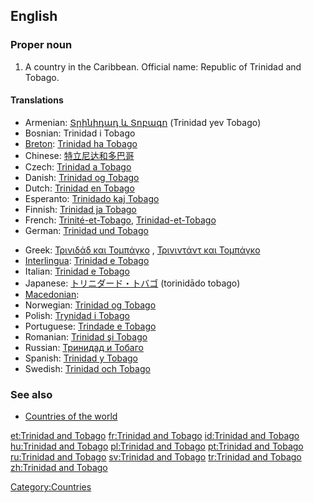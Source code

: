 ==English==

===Proper noun===
{{wikipedia}}
{{en-proper noun|sg=[[Trinidad]] [[and]] [[Tobago]]}}

# A country in the Caribbean. Official name: Republic of Trinidad and Tobago.

====Translations====
{{trans-top|country}}
* Armenian: [[Տրինիդադ և Տոբագո]] (Trinidad yev Tobago)
* Bosnian: Trinidad i Tobago {{m}}
* [[Breton]]: [[Trinidad ha Tobago]]
* Chinese: [[特立尼达和多巴哥]]
* Czech: [[Trinidad a Tobago]]
* Danish: [[Trinidad og Tobago]]
* Dutch: [[Trinidad en Tobago]]
* Esperanto: [[Trinidado kaj Tobago]]
* Finnish: [[Trinidad ja Tobago]]
* French: [[Trinité-et-Tobago]], [[Trinidad-et-Tobago]]
* German: [[Trinidad und Tobago]]
{{trans-mid}}
* Greek: [[Τρινιδάδ και Τομπάγκο]] {{n}} , [[Τρινιντάντ και Τομπάγκο]] {{n}}
* [[Interlingua]]: [[Trinidad e Tobago]]
* Italian: [[Trinidad e Tobago]] {{m}}
* Japanese: [[トリニダード・トバゴ]] (torinidādo tobago)
* [[Macedonian]]: {{t|mk|Тринидад и Тобаго|m|tr=Trínidad i Tobágo|sc=Cyrl}}
* Norwegian: [[Trinidad og Tobago]]
* Polish: [[Trynidad i Tobago]]
* Portuguese: [[Trindade e Tobago]]
* Romanian: [[Trinidad şi Tobago]]
* Russian: [[Тринидад и Тобаго]]
* Spanish: [[Trinidad y Tobago]]
* Swedish: [[Trinidad och Tobago]]
{{trans-bottom}}

===See also===
* [[Appendix:Countries of the world|Countries of the world]]

[[Category:Countries]]

[[et:Trinidad and Tobago]]
[[fr:Trinidad and Tobago]]
[[id:Trinidad and Tobago]]
[[hu:Trinidad and Tobago]]
[[pl:Trinidad and Tobago]]
[[pt:Trinidad and Tobago]]
[[ru:Trinidad and Tobago]]
[[sv:Trinidad and Tobago]]
[[tr:Trinidad and Tobago]]
[[zh:Trinidad and Tobago]]